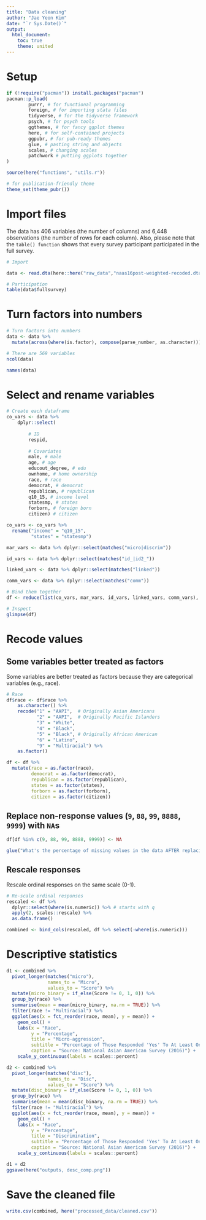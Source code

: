 ```yaml
---
title: "Data cleaning"
author: "Jae Yeon Kim"
date: "`r Sys.Date()`"
output:
  html_document: 
    toc: true
    theme: united
---
```


# Setup 

```r
if (!require("pacman")) install.packages("pacman")
pacman::p_load(
        purrr, # for functional programming
        foreign, # for importing stata files 
        tidyverse, # for the tidyverse framework 
        psych, # for psych tools  
        ggthemes, # for fancy ggplot themes
        here, # for self-contained projects
        ggpubr, # for pub-ready themes 
        glue, # pasting string and objects
        scales, # changing scales 
        patchwork # putting ggplots together
)

source(here("functions", "utils.r"))

# for publication-friendly theme 
theme_set(theme_pubr())
```

# Import files 

The data has 406 variables (the number of columns) and 6,448 observations (the number of rows for each column). Also, please note that the `table() function` shows that every survey participant participated in the full survey. 

```r
# Import 

data <- read.dta(here::here("raw_data","naas16post-weighted-recoded.dta"))

# Participation 
table(data$fullsurvey)
```

# Turn factors into numbers

```r
# Turn factors into numbers 
data <- data %>%
  mutate(across(where(is.factor), compose(parse_number, as.character)))

# There are 569 variables 
ncol(data) 

names(data)
```

# Select and rename variables 

```r
# Create each dataframe
co_vars <- data %>%
    dplyr::select(
  
        # ID
        respid,     
       
        # Covariates
        male, # male 
        age, # age 
        educout_degree, # edu 
        ownhome, # home ownership 
        race, # race 
        democrat, # democrat
        republican, # republican
        q10_15, # income level
        statesmp, # states 
        forborn, # foreign born 
        citizen) # citizen

co_vars <- co_vars %>%
  rename("income" = "q10_15",
         "states" = "statesmp")

mar_vars <- data %>% dplyr::select(matches("micro|discrim"))

id_vars <- data %>% dplyr::select(matches("id_|id2_"))

linked_vars <- data %>% dplyr::select(matches("linked"))

comm_vars <- data %>% dplyr::select(matches("comm"))

# Bind them together
df <- reduce(list(co_vars, mar_vars, id_vars, linked_vars, comm_vars), bind_cols)

# Inspect
glimpse(df)
```

# Recode values 

## Some variables better treated as factors 

Some variables are better treated as factors because they are categorical variables (e.g., race). 

```r
# Race
df$race <- df$race %>%
    as.character() %>%
    recode("1" = "AAPI",  # Originally Asian Americans 
           "2" = "AAPI",  # Originally Pacific Islanders
           "3" = "White",
           "4" = "Black",
           "5" = "Black", # Originally African American
           "6" = "Latino",
           "9" = "Multiracial") %>%
    as.factor()

df <- df %>%
  mutate(race = as.factor(race),
         democrat = as.factor(democrat),
         republican = as.factor(republican),
         states = as.factor(states),
         forborn = as.factor(forborn),
         citizen = as.factor(citizen))
```

## Replace non-response values (`9`, `88`, `99`, `8888`, `9999`) with `NA`s

```r
df[df %in% c(9, 88, 99, 8888, 9999)] <- NA

glue("What's the percentage of missing values in the data AFTER replacing non-reponse values with NAs?: {(mean(is.na(df)) %>% round(2)) * 100}%")
```

## Rescale responses 

Rescale ordinal responses on the same scale (0-1).

```r
# Re-scale ordinal responses
rescaled <- df %>%
  dplyr::select(where(is.numeric)) %>% # starts with q
  apply(2, scales::rescale) %>%
  as.data.frame() 
```

```r
combined <- bind_cols(rescaled, df %>% select(-where(is.numeric)))
```

# Descriptive statistics 

```r
d1 <- combined %>%
  pivot_longer(matches("micro"),
               names_to = "Micro",
               values_to = "Score") %>%
  mutate(micro_binary = if_else(Score != 0, 1, 0)) %>%
  group_by(race) %>%
  summarise(mean = mean(micro_binary, na.rm = TRUE)) %>%
  filter(race != "Multiracial") %>% 
  ggplot(aes(x = fct_reorder(race, mean), y = mean)) +
    geom_col() +
    labs(x = "Race", 
         y = "Percentage",
         title = "Micro-aggression",
         subtitle = "Percentage of Those Responded 'Yes' To At Least One Related Question",
         caption = "Source: National Asian American Survey (2016)") +
    scale_y_continuous(labels = scales::percent)

d2 <- combined %>%
  pivot_longer(matches("disc"),
               names_to = "Disc",
               values_to = "Score") %>%
  mutate(disc_binary = if_else(Score != 0, 1, 0)) %>%
  group_by(race) %>%
  summarise(mean = mean(disc_binary, na.rm = TRUE)) %>%
  filter(race != "Multiracial") %>% 
  ggplot(aes(x = fct_reorder(race, mean), y = mean)) +
    geom_col() +
    labs(x = "Race", 
         y = "Percentage",
         title = "Discrimination",
         subtitle = "Percentage of Those Responded 'Yes' To At Least One Related Question",
         caption = "Source: National Asian American Survey (2016)") +
    scale_y_continuous(labels = scales::percent)

d1 + d2
ggsave(here("outputs, desc_comp.png"))
```

# Save the cleaned file 

```r
write.csv(combined, here("processed_data/cleaned.csv"))
```